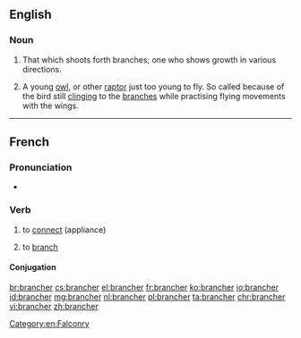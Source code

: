 ==English==

===Noun===
{{en-noun}}

# That which shoots forth branches; one who shows growth in various directions.
# {{context|falconry|lang=en}} A young [[owl]], or other [[raptor]] just too young to fly. So called because of the bird still [[clinging]] to the [[branches]] while practising flying movements with the wings.

[[Category:en:Falconry]]

----

==French==

===Pronunciation===
* {{IPA|/bʁɑ̃.ʃe/|lang=fr}}

===Verb===
{{fr-verb}}

# to [[connect]] (appliance)
# {{context|computing|lang=fr}} to [[branch]]

====Conjugation====
{{fr-conj-er|branch|avoir}}

[[br:brancher]]
[[cs:brancher]]
[[el:brancher]]
[[fr:brancher]]
[[ko:brancher]]
[[io:brancher]]
[[id:brancher]]
[[mg:brancher]]
[[nl:brancher]]
[[pl:brancher]]
[[ta:brancher]]
[[chr:brancher]]
[[vi:brancher]]
[[zh:brancher]]